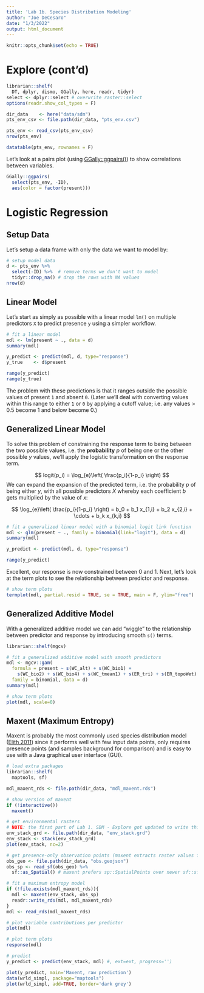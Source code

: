 ```yaml
---
title: 'Lab 1b. Species Distribution Modeling'
author: "Joe DeCesaro"
date: "1/3/2022"
output: html_document
---
```


```r
knitr::opts_chunk$set(echo = TRUE)
```

# Explore (cont'd)

```r
librarian::shelf(
  DT, dplyr, dismo, GGally, here, readr, tidyr)
select <- dplyr::select # overwrite raster::select
options(readr.show_col_types = F)

dir_data    <- here("data/sdm")
pts_env_csv <- file.path(dir_data, "pts_env.csv")

pts_env <- read_csv(pts_env_csv)
nrow(pts_env)

datatable(pts_env, rownames = F)
```

Let's look at a pairs plot (using [GGally::ggpairs()](http://ggobi.github.io/ggally/articles/ggpairs.html)) to show correlations between variables. 

```r
GGally::ggpairs(
  select(pts_env, -ID),
  aes(color = factor(present)))
```

# Logistic Regression

## Setup Data
Let's setup a data frame with only the data we want to model by:

```r
# setup model data
d <- pts_env %>% 
  select(-ID) %>%  # remove terms we don't want to model
  tidyr::drop_na() # drop the rows with NA values
nrow(d)
```

## Linear Model
Let's start as simply as possible with a linear model `lm()` on multiple predictors `X` to predict presence `y` using a simpler workflow.

```r
# fit a linear model
mdl <- lm(present ~ ., data = d)
summary(mdl)
```


```r
y_predict <- predict(mdl, d, type="response")
y_true    <- d$present

range(y_predict)
range(y_true)
```

The problem with these predictions is that it ranges outside the possible values of present `1` and absent `0`. (Later we'll deal with converting values within this range to either `1` or `0` by applying a cutoff value; i.e. any values > 0.5 become 1 and below become 0.)

## Generalized Linear Model

To solve this problem of constraining the response term to being between the two possible values, i.e. the **probability** $p$ of being one or the other possible $y$ values, we'll apply the logistic transformation on the response term.

$$
logit(p_i) = \log_{e}\left( \frac{p_i}{1-p_i} \right)
$$
We can expand the expansion of the predicted term, i.e. the probability $p$ of being either $y$, with all possible predictors $X$ whereby each coefficient $b$ gets multiplied by the value of $x$:

$$
\log_{e}\left( \frac{p_i}{1-p_i} \right) = b_0 + b_1 x_{1,i} + b_2 x_{2,i} + \cdots + b_k x_{k,i}
$$

```r
# fit a generalized linear model with a binomial logit link function
mdl <- glm(present ~ ., family = binomial(link="logit"), data = d)
summary(mdl)
```


```r
y_predict <- predict(mdl, d, type="response")

range(y_predict)
```

Excellent, our response is now constrained between 0 and 1. Next, let's look at the term plots to see the relationship between predictor and response.

```r
# show term plots
termplot(mdl, partial.resid = TRUE, se = TRUE, main = F, ylim="free")
```

## Generalized Additive Model

With a generalized additive model we can add "wiggle" to the relationship between predictor and response by introducing smooth `s()` terms.

```r
librarian::shelf(mgcv)

# fit a generalized additive model with smooth predictors
mdl <- mgcv::gam(
  formula = present ~ s(WC_alt) + s(WC_bio1) + 
    s(WC_bio2) + s(WC_bio4) + s(WC_tmean1) + s(ER_tri) + s(ER_topoWet) + s(lon) + s(lat), 
  family = binomial, data = d)
summary(mdl)
```


```r
# show term plots
plot(mdl, scale=0)
```

## Maxent (Maximum Entropy)

Maxent is probably the most commonly used species distribution model ([Elith 2011](http://dx.doi.org/10.1111/j.1472-4642.2010.00725.x)) since it performs well with few input data points, only requires presence points (and samples background for comparison) and is easy to use with a Java graphical user interface (GUI).

```r
# load extra packages
librarian::shelf(
  maptools, sf)

mdl_maxent_rds <- file.path(dir_data, "mdl_maxent.rds")

# show version of maxent
if (!interactive())
  maxent()
```


```r
# get environmental rasters
# NOTE: the first part of Lab 1. SDM - Explore got updated to write this clipped environmental raster stack
env_stack_grd <- file.path(dir_data, "env_stack.grd")
env_stack <- stack(env_stack_grd)
plot(env_stack, nc=2)
```

```r
# get presence-only observation points (maxent extracts raster values for you)
obs_geo <- file.path(dir_data, "obs.geojson")
obs_sp <- read_sf(obs_geo) %>% 
  sf::as_Spatial() # maxent prefers sp::SpatialPoints over newer sf::sf class
```


```r
# fit a maximum entropy model
if (!file.exists(mdl_maxent_rds)){
  mdl <- maxent(env_stack, obs_sp)
  readr::write_rds(mdl, mdl_maxent_rds)
}
mdl <- read_rds(mdl_maxent_rds)
```


```r
# plot variable contributions per predictor
plot(mdl)
```


```r
# plot term plots
response(mdl)
```


```r
# predict
y_predict <- predict(env_stack, mdl) #, ext=ext, progress='')

plot(y_predict, main='Maxent, raw prediction')
data(wrld_simpl, package="maptools")
plot(wrld_simpl, add=TRUE, border='dark grey')
```

